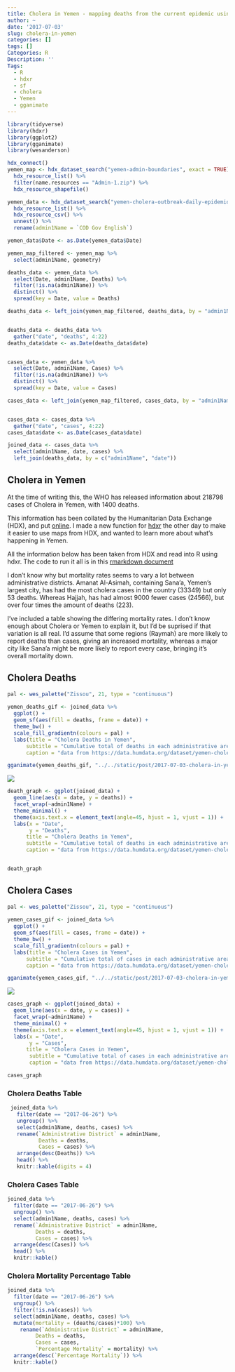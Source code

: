 ```yaml
---
title: Cholera in Yemen - mapping deaths from the current epidemic using HDX in R
author: ~
date: '2017-07-03'
slug: cholera-in-yemen
categories: []
tags: []
Categories: R
Description: ''
Tags: 
  - R
  - hdxr
  - sf
  - cholera
  - Yemen
  - gganimate
---
```


```r
library(tidyverse)
library(hdxr)
library(ggplot2)
library(gganimate)
library(wesanderson)
```

```r
hdx_connect()
yemen_map <- hdx_dataset_search("yemen-admin-boundaries", exact = TRUE) %>%
  hdx_resource_list() %>%
  filter(name.resources == "Admin-1.zip") %>%
  hdx_resource_shapefile() 

yemen_data <- hdx_dataset_search("yemen-cholera-outbreak-daily-epidemiology-update", exact = TRUE) %>%
  hdx_resource_list() %>%
  hdx_resource_csv() %>%
  unnest() %>%
  rename(admin1Name = `COD Gov English`)

yemen_data$Date <- as.Date(yemen_data$Date)
```

```r
yemen_map_filtered <- yemen_map %>%
  select(admin1Name, geometry)
```

```r
deaths_data <- yemen_data %>%
  select(Date, admin1Name, Deaths) %>%
  filter(!is.na(admin1Name)) %>% 
  distinct() %>%
  spread(key = Date, value = Deaths)

deaths_data <- left_join(yemen_map_filtered, deaths_data, by = "admin1Name")


deaths_data <- deaths_data %>%
  gather("date", "deaths", 4:22)
deaths_data$date <- as.Date(deaths_data$date)


cases_data <- yemen_data %>%
  select(Date, admin1Name, Cases) %>%
  filter(!is.na(admin1Name)) %>%
  distinct() %>%
  spread(key = Date, value = Cases)

cases_data <- left_join(yemen_map_filtered, cases_data, by = "admin1Name")


cases_data <- cases_data %>%
  gather("date", "cases", 4:22)
cases_data$date <- as.Date(cases_data$date)
```

```r
joined_data <- cases_data %>%
  select(admin1Name, date, cases) %>%
  left_join(deaths_data, by = c("admin1Name", "date"))
```

## Cholera in Yemen

At the time of writing this, the WHO has released information about 218798 cases of Cholera in Yemen, with 1400 deaths.

This information has been collated by the Humanitarian Data Exchange (HDX), and put [online](https://data.humdata.org/dataset/yemen-cholera-outbreak-daily-epidemiology-update). I made a new function for [hdxr](https://callumgwtaylor.github.io/hdxr/) the other day to make it easier to use maps from HDX, and wanted to learn more about what's happening in Yemen.

All the information below has been taken from HDX and read into R using hdxr. The code to run it all is in this [rmarkdown document](https://github.com/callumgwtaylor/blog/blob/master/content/post/2017-07-03-cholera-in-yemen.Rmd)

I don't know why but mortality rates seems to vary a lot between administrative districts. Amanat Al-Asimah, containing Sana'a, Yemen's largest city, has had the most cholera cases in the country (33349) but only 53 deaths. Whereas Hajjah, has had almost 9000 fewer cases (24566), but over four times the amount of deaths (223).

I've included a table showing the differing mortality rates. I don't know enough about Cholera or Yemen to explain it, but I'd be suprised if that variation is all real. I'd assume that some regions (Raymah) are more likely to report deaths than cases, giving an increased mortality, whereas a major city like Sana'a might be more likely to report every case, bringing it's overall mortality down.

## Cholera Deaths

```r
pal <- wes_palette("Zissou", 21, type = "continuous")
  
yemen_deaths_gif <- joined_data %>%
  ggplot() +
  geom_sf(aes(fill = deaths, frame = date)) +
  theme_bw() +
  scale_fill_gradientn(colours = pal) +
  labs(title = "Cholera Deaths in Yemen",
      subtitle = "Cumulative total of deaths in each administrative area",
      caption = "data from https://data.humdata.org/dataset/yemen-cholera-outbreak-daily-epidemiology-update")

gganimate(yemen_deaths_gif, "../../static/post/2017-07-03-cholera-in-yemen-mapping-deaths-from-the-current-epidemic_files/figure-html/yemen_deaths_gif.gif", ani.width=1000, ani.height=500)
```

![](/post/2017-07-03-cholera-in-yemen-mapping-deaths-from-the-current-epidemic_files/figure-html/yemen_deaths_gif.gif)



```r
death_graph <- ggplot(joined_data) +
  geom_line(aes(x = date, y = deaths)) +
  facet_wrap(~admin1Name) +
  theme_minimal() + 
  theme(axis.text.x = element_text(angle=45, hjust = 1, vjust = 1)) +
  labs(x = "Date",
       y = "Deaths",
      title = "Cholera Deaths in Yemen",
      subtitle = "Cumulative total of deaths in each administrative area",
      caption = "data from https://data.humdata.org/dataset/yemen-cholera-outbreak-daily-epidemiology-update")


death_graph
```

## Cholera Cases

```r
pal <- wes_palette("Zissou", 21, type = "continuous")
  
yemen_cases_gif <- joined_data %>%
  ggplot() +
  geom_sf(aes(fill = cases, frame = date)) +
  theme_bw() +
  scale_fill_gradientn(colours = pal) +
  labs(title = "Cholera Cases in Yemen",
      subtitle = "Cumulative total of cases in each administrative area",
      caption = "data from https://data.humdata.org/dataset/yemen-cholera-outbreak-daily-epidemiology-update")

gganimate(yemen_cases_gif, "../../static/post/2017-07-03-cholera-in-yemen-mapping-deaths-from-the-current-epidemic_files/figure-html/yemen_cases_gif.gif", ani.width=1000, ani.height=500)
```

![](/post/2017-07-03-cholera-in-yemen-mapping-deaths-from-the-current-epidemic_files/figure-html/yemen_cases_gif.gif)

```r
cases_graph <- ggplot(joined_data) +
  geom_line(aes(x = date, y = cases)) +
  facet_wrap(~admin1Name) +
  theme_minimal() +
  theme(axis.text.x = element_text(angle=45, hjust = 1, vjust = 1)) +
  labs(x = "Date",
       y = "Cases",
      title = "Cholera Cases in Yemen",
       subtitle = "Cumulative total of cases in each administrative area",
       caption = "data from https://data.humdata.org/dataset/yemen-cholera-outbreak-daily-epidemiology-update")

cases_graph
```

### Cholera Deaths Table

```r
 joined_data %>%
   filter(date == "2017-06-26") %>%
   ungroup() %>%
   select(admin1Name, deaths, cases) %>%
   rename(`Administrative District` = admin1Name,
          Deaths = deaths,
          Cases = cases) %>%
   arrange(desc(Deaths)) %>%
   head() %>%
   knitr::kable(digits = 4)
```


### Cholera Cases Table

```r
joined_data %>%
  filter(date == "2017-06-26") %>%
  ungroup() %>%
  select(admin1Name, deaths, cases) %>%
  rename(`Administrative District` = admin1Name,
         Deaths = deaths,
         Cases = cases) %>%
  arrange(desc(Cases)) %>%
  head() %>%
  knitr::kable()
```

### Cholera Mortality Percentage Table

```r
joined_data %>%
  filter(date == "2017-06-26") %>%
  ungroup() %>%
  filter(!is.na(cases)) %>%
  select(admin1Name, deaths, cases) %>%
  mutate(mortality = (deaths/cases)*100) %>%
    rename(`Administrative District` = admin1Name,
         Deaths = deaths,
         Cases = cases,
         `Percentage Mortality` = mortality) %>%
  arrange(desc(`Percentage Mortality`)) %>%
  knitr::kable()
```


